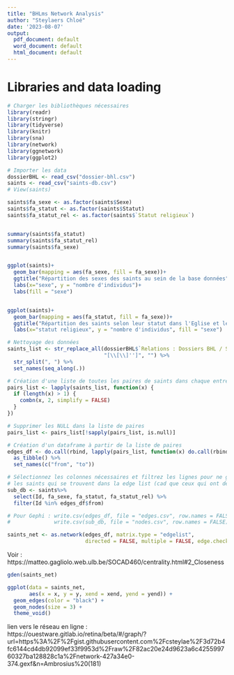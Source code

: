 ---
title: "BHLms Network Analysis"
author: "Steylaers Chloé"
date: '2023-08-07'
output:
  pdf_document: default
  word_document: default
  html_document: default
---

# Libraries and data loading

```{r, warning = FALSE, message = FALSE}

# Charger les bibliothèques nécessaires
library(readr)
library(stringr)
library(tidyverse)
library(knitr)
library(sna)
library(network)
library(ggnetwork)
library(ggplot2)
```



```{r, warning = FALSE, message = FALSE}

# Importer les data
dossierBHL <- read_csv("dossier-bhl.csv")
saints <- read_csv("saints-db.csv")
# View(saints)

```



```{r}

saints$fa_sexe <- as.factor(saints$Sexe)
saints$fa_statut <- as.factor(saints$Statut)
saints$fa_statut_rel <- as.factor(saints$`Statut religieux`)


summary(saints$fa_statut)
summary(saints$fa_statut_rel)
summary(saints$fa_sexe)


ggplot(saints)+
  geom_bar(mapping = aes(fa_sexe, fill = fa_sexe))+
  ggtitle("Répartition des sexes des saints au sein de la base données")+
  labs(x="sexe", y = "nombre d'individus")+
  labs(fill = "sexe")


ggplot(saints)+
  geom_bar(mapping = aes(fa_statut, fill = fa_sexe))+
  ggtitle("Répartition des saints selon leur statut dans l'Eglise et leur sexe")+
  labs(x="statut religieux", y = "nombre d'individus", fill = "sexe")

```



```{r, warning=FALSE}

# Nettoyage des données
saints_list <- str_replace_all(dossierBHL$`Relations : Dossiers BHL / Saints`,
                               "[\\[\\]'']", "") %>%
  str_split(", ") %>%
  set_names(seq_along(.))

# Création d'une liste de toutes les paires de saints dans chaque entrée
pairs_list <- lapply(saints_list, function(x) {
  if (length(x) > 1) {
    combn(x, 2, simplify = FALSE)
  }
})

# Supprimer les NULL dans la liste de paires
pairs_list <- pairs_list[!sapply(pairs_list, is.null)]

# Création d'un dataframe à partir de la liste de paires
edges_df <- do.call(rbind, lapply(pairs_list, function(x) do.call(rbind, x))) %>%
  as_tibble() %>%
  set_names(c("from", "to"))

# Sélectionnez les colonnes nécessaires et filtrez les lignes pour ne garder que
# les saints qui se trouvent dans la edge list (cad que ceux qui ont des liens)
sub_db <- saints%>%
  select(Id, fa_sexe, fa_statut, fa_statut_rel) %>%
  filter(Id %in% edges_df$from)  

# Pour Gephi : write.csv(edges_df, file = "edges.csv", row.names = FALSE)
#              write.csv(sub_db, file = "nodes.csv", row.names = FALSE)

saints_net <- as.network(edges_df, matrix.type = "edgelist", 
                         directed = FALSE, multiple = FALSE, edge.check = TRUE) 

```

Voir : https://matteo.gagliolo.web.ulb.be/SOCAD460/centrality.html#2_Closeness 

```{r}
gden(saints_net)
```


```{r}
ggplot(data = saints_net, 
       aes(x = x, y = y, xend = xend, yend = yend)) +
  geom_edges(color = "black") +
  geom_nodes(size = 3) +
  theme_void()

```

lien vers le réseau en ligne : https://ouestware.gitlab.io/retina/beta/#/graph/?url=https%3A%2F%2Fgist.githubusercontent.com%2Fcsteylae%2F3d72b4fc6144cd4db92099ef33f9953d%2Fraw%2F82ac20e24d9623a6c425599760327ba128828c1a%2Fnetwork-427a34e0-374.gexf&n=Ambrosius%20(181)





